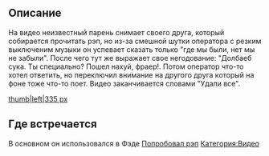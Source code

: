 ==Описание==
На видео неизвестный парень снимает своего друга, который собирается прочитать рэп, но из-за смешной шутки оператора с резким выключеним музыки он успевает сказать только "где мы были, нет мы не забыли". После чего тут же выражает свое негодование: "Долбаеб сука. Ты специально? Пошел нахуй, фраер!. Потом оператор что-то хотел ответить, но переключил внимание на другого друга который на фоне тоже что-то поет. Видео заканчивается словами "Удали все".


[[Файл:Попробовал рэп|thumb|left|335 px]]














==Где встречается==
В основном он использовался в Фэде [[Попробовал рэп]]
[[Категория:Видео]]